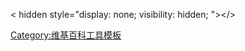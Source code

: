 <{{{2|span}}} hidden style="display: none; visibility: hidden; ">{{{1}}}</{{{2|span}}}><noinclude>
{{Documentation}}[[Category:维基百科工具模板]]</noinclude>